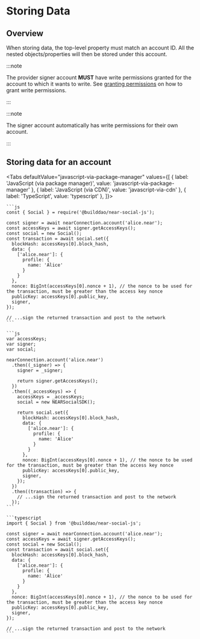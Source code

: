 
# Storing Data

<TOCInline
  maxHeadingLevel={4}
  toc={toc}
/>

## Overview

When storing data, the top-level property must match an account ID. All the nested objects/properties will then be stored under this account.

:::note

The provider signer account **MUST** have write permissions granted for the account to which it wants to write. See [granting permissions](granting-permissions) on how to grant write permissions.

:::

:::note

The signer account automatically has write permissions for their own account.

:::

## Storing data for an account

<Tabs
  defaultValue="javascript-via-package-manager"
  values={[
    { label: 'JavaScript (via package manager)', value: 'javascript-via-package-manager' },
    { label: 'JavaScript (via CDN)', value: 'javascript-via-cdn' },
    { label: 'TypeScript', value: 'typescript' },
  ]}>
  <TabItem value="javascript-via-package-manager">

    ```js
    const { Social } = require('@builddao/near-social-js');

    const signer = await nearConnection.account('alice.near');
    const accessKeys = await signer.getAccessKeys();
    const social = new Social();
    const transaction = await social.set({
      blockHash: accessKeys[0].block_hash,
      data: {
        ['alice.near']: {
          profile: {
            name: 'Alice'
          }
        }
      },
      nonce: BigInt(accessKeys[0].nonce + 1), // the nonce to be used for the transaction, must be greater than the access key nonce
      publicKey: accessKeys[0].public_key,
      signer,
    });

    // ...sign the returned transaction and post to the network
    ```

  </TabItem>
  <TabItem value="javascript-via-cdn">

    ```js
    var accessKeys;
    var signer;
    var social;

    nearConnection.account('alice.near')
      .then((_signer) => {
        signer = _signer;

        return signer.getAccessKeys();
      })
      .then((_accessKeys) => {
        accessKeys = _accessKeys;
        social = new NEARSocialSDK();

        return social.set({
          blockHash: accessKeys[0].block_hash,
          data: {
            ['alice.near']: {
              profile: {
                name: 'Alice'
              }
            }
          },
          nonce: BigInt(accessKeys[0].nonce + 1), // the nonce to be used for the transaction, must be greater than the access key nonce
          publicKey: accessKeys[0].public_key,
          signer,
        });
      })
      .then((transaction) => {
        // ...sign the returned transaction and post to the network
      });
    ```

  </TabItem>
  <TabItem value="typescript">

    ```typescript
    import { Social } from '@builddao/near-social-js';

    const signer = await nearConnection.account('alice.near');
    const accessKeys = await signer.getAccessKeys();
    const social = new Social();
    const transaction = await social.set({
      blockHash: accessKeys[0].block_hash,
      data: {
        ['alice.near']: {
          profile: {
            name: 'Alice'
          }
        }
      },
      nonce: BigInt(accessKeys[0].nonce + 1), // the nonce to be used for the transaction, must be greater than the access key nonce
      publicKey: accessKeys[0].public_key,
      signer,
    });

    // ...sign the returned transaction and post to the network
    ```

  </TabItem>
</Tabs>

